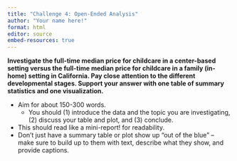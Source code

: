 ```yaml
---
title: "Challenge 4: Open-Ended Analysis"
author: "Your name here!"
format: html
editor: source
embed-resources: true
---
```


**Investigate the full-time median price for childcare in a center-based setting versus the full-time median price for childcare in a family (in-home) setting in California. Pay close attention to the different developmental stages. Support your answer with one table of summary statistics and one visualization.**

+ Aim for about 150-300 words.
  + You should (1) introduce the data and the topic you are investigating, (2) discuss your table and plot, and (3) conclude.
+ This should read like a mini-report!
for readability.
+ Don't just have a summary table or plot show up "out of the blue" -- make sure
to build up to them with text, describe what they show, and provide captions.

